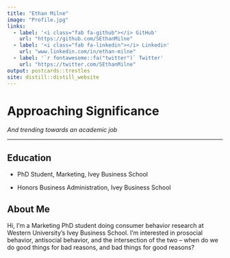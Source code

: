 ```yaml
---
title: "Ethan Milne"
image: "Profile.jpg"
links:
  - label: '<i class="fab fa-github"></i> GitHub'
    url: "https://github.com/SEthanMilne"
  - label: '<i class="fab fa-linkedin"></i> Linkedin'
    url: "www.linkedin.com/in/ethan-milne"
  - label: '`r fontawesome::fa("twitter")` Twitter'
    url: "https://twitter.com/SEthanMilne"
output: postcards::trestles
site: distill::distill_website
---
```


# **Approaching Significance**

*And trending towards an academic job*

------------------------------------------------------------------------

## **Education**

-   PhD Student, Marketing, Ivey Business School

-   Honors Business Administration, Ivey Business School

## **About Me**

Hi, I'm a Marketing PhD student doing consumer behavior research at Western University's Ivey Business School. I'm interested in prosocial behavior, antisocial behavior, and the intersection of the two -- when do we do good things for bad reasons, and bad things for good reasons?

